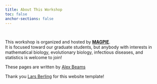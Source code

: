 ```yaml
---
title: About This Workshop
toc: false
anchor-sections: false
---
```


<br>

This workshop is organized and hosted by **[MAGPIE](https://www.sfu.ca/magpie.html)**.  
It is focused toward our graduate students, but anybody with interests in mathematical biology, evolutionary biology, infectious diseases, and statistics is welcome to join!

These pages are written by [Alex Beams](https://www.sfu.ca/~abeams/)

Thank you [Lars Berling](https://github.com/Lars-B) for this website template!

<!--
## Instructors

:::{layout="[[2, 8], [1], [2, 8]]"}

![](img/koc_profile.png){.instructor-img}

**Alex Beams**  
Short bio paragraph: background, expertise, and current role.  
Optional links: [Personal Website](https://example.com), [GitHub](https://github.com).

<br>

![](img/koc_profile2.png){.instructor-img}

**Instructor Two**  
Short bio paragraph: background, teaching areas, and research focus.  
Optional links: [Personal Website](https://example.com).

:::
-->
